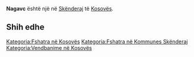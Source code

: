 {{Fshat në 
 | Emri                = Nagavc
 | EmriAlt                = 
 | NAME_SHORT_FORM=      
 | NAME_GENERIC=      
 | NAME_SORT_NAME_RO=      NAGAVC
 | FULL_NAME_RO = Nagavc
 | FULL_NAME_ND_RO=Nagavc
 | SORT_NAME_RG=NAGAVC
 | FULL_NAME_RG=Nagavc
 | FULL_NAME_ND_RG=Nagavc
 | SRP_NAME_SHORT_FORM=      
 | SRP_NAME_GENERIC=      
 | SRP_NAME_SORT_NAME_RO=      
 | SRP_FULL_NAME_RO = 
 | SRP_FULL_NAME_ND_RO=
 | SRP_SORT_NAME_RG=
 | SRP_FULL_NAME_RG=
 | SRP_FULL_NAME_ND_RG=
 | Emri (Rasa dhanore) = 
 | Figura              = 
 | Shteti              = Kosovo
 | Komuna              = Skënderaj
 | Kodi postar         = 
 | Sipërfaqja          = 

 | Popullsia           = 

 | Regj. i popullsisë  = 
 | Dend. e popullsisë  = 
 | Faqja zyrtare       = 
 <!--- Koordinatat ----> 
 | Gjerësia            = 42.338056
 | Gjatësia            = 20.642222
 | Lartësia            = 
}}
'''Nagavc''' është një [[]] në [[Skënderaj]] të [[Kosovës]].

<!-- == Gjeografia == -->
<!-- == Historia == -->
<!-- == Demografia == -->
== Shih edhe ==
{{Komuna Skënderaj}}
{{Kosovo-Administrata-Cung}}

[[Kategoria:Fshatra në Kosovës]]
[[Kategoria:Fshatra në Kommunes Skënderaj]]
[[Kategoria:Vendbanime në Kosovës]]